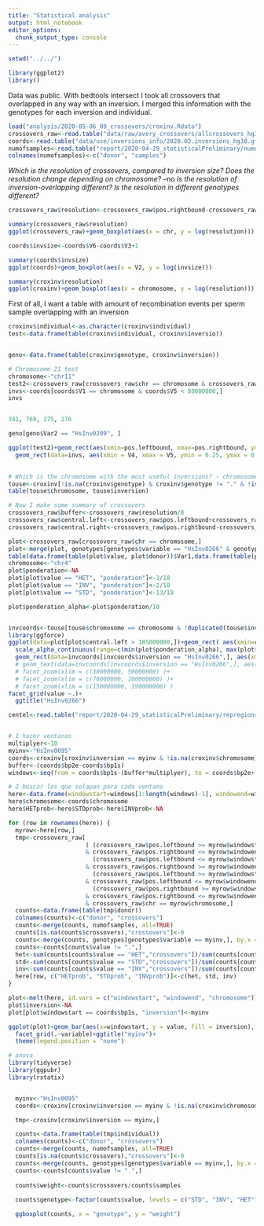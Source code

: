 ```yaml
---
title: "Statistical analysis"
output: html_notebook
editor_options: 
  chunk_output_type: console
---
```


```r
setwd("../../")

library(ggplot2)
library()

```

Data was public. 
With bedtools intersect I took all crossovers that overlapped in any way with an inversion. I merged this information with the genotypes for each inversion and individual. 

```r

load("analysis/2020-05-06_09_crossovers/croxinv.Rdata")
crossovers_raw<-read.table("data/raw/avery_crossovers/allcrossovers_hg38.txt.gz", stringsAsFactors = FALSE, header = TRUE)
coords<-read.table("data/use/inversions_info/2020.02.inversions_hg38.gff", stringsAsFactors = FALSE, sep = "\t")
numofsamples<-read.table("report/2020-04-29_statisticalPreliminary/numofsamples.txt", stringsAsFactors = FALSE)
colnames(numofsamples)<-c("donor", "samples")


```

*Which is the resolution of crossovers, compared to inversion size?*
*Does the resolution change depending on chromosome?* --no
*Is the resolution of inversion-overlapping different?*
*Is the resolution in different genotypes different?*

```r

crossovers_raw$resolution<-crossovers_raw$pos.rightbound-crossovers_raw$pos.leftbound+1

summary(crossovers_raw$resolution)
ggplot(crossovers_raw)+geom_boxplot(aes(x = chr, y = log(resolution)))

coords$invsize<-coords$V6-coords$V3+1

summary(coords$invsize)
ggplot(coords)+geom_boxplot(aes(x = V2, y = log(invsize)))

summary(croxinv$resolution)
ggplot(croxinv)+geom_boxplot(aes(x = chromosome, y = log(resolution)))
```

First of all, I want a table with amount of recombination events per sperm sample overlapping with an inversion

```r

croxinv$individual<-as.character(croxinv$individual)
test<-data.frame(table(croxinv$individual, croxinv$inversio))


geno<-data.frame(table(croxinv$genotype, croxinv$inversion))

# Chromosome 21 test
chromosome<-"chr11"
test2<-crossovers_raw[crossovers_raw$chr == chromosome & crossovers_raw$pos.rightbound < 80000000,]
invs<-coords[coords$V1 == chromosome & coords$V5 < 80000000,]
invs


341, 760, 275, 276

geno[geno$Var2 == "HsInv0209", ]

ggplot(test2)+geom_rect(aes(xmin=pos.leftbound, xmax=pos.rightbound, ymin = 0, ymax = 1), alpha = 0.002)+
  geom_rect(data=invs, aes(xmin = V4, xmax = V5, ymin = 0.25, ymax = 0.75), fill = "red")
  

# Which is the chromosome with the most useful inversions? - chromosome 6 and chromosome 4
touse<-croxinv[!is.na(croxinv$genotype) & croxinv$genotype != "." & !is.na(croxinv$sample),]
table(touse$chromosome, touse$inversion)

# Now I make some summary of crossovers
crossovers_raw$buffer<-crossovers_raw$resolution/8
crossovers_raw$central.left<-crossovers_raw$pos.leftbound+crossovers_raw$buffer
crossovers_raw$central.right<-crossovers_raw$pos.rightbound-crossovers_raw$buffer

plot<-crossovers_raw[crossovers_raw$chr == chromosome,]
plot<-merge(plot, genotypes[genotypes$variable == "HsInv0266" & genotypes$value != ".",], by.x = "donor", by.y = "Individual")
table(data.frame(table(plot$value, plot$donor))$Var1,data.frame(table(plot$value, plot$donor))$Freq>1 )
chromosome<-"chr4"
plot$ponderation<-NA
plot[plot$value == "HET", "ponderation"]<-3/18
plot[plot$value == "INV", "ponderation"]<-2/18
plot[plot$value == "STD", "ponderation"]<-13/18

plot$ponderation_alpha<-plot$ponderation/10


invcoords<-touse[touse$chromosome == chromosome & !duplicated(touse$inversion), ]
library(ggforce)
ggplot(data=plot[plot$central.left > 185000000,])+geom_rect( aes(xmin=central.left, xmax=central.right, ymin = 0, ymax = 1, alpha = ponderation_alpha))+ 
  scale_alpha_continuous(range=c(min(plot$ponderation_alpha), max(plot$ponderation_alpha)))+
  geom_rect(data=invcoords[invcoords$inversion == "HsInv0266",], aes(xmin = bp1s, xmax = bp2e, ymin = 0.25, ymax = 0.75), color = "red", alpha = 0)+
  # geom_text(data=invcoords[invcoords$inversion == "HsInv0266",], aes(x = bp1s, y = 0.8, label = inversion))+
  # facet_zoom(xlim = c(30000000, 50000000) )+
  # facet_zoom(xlim = c(70000000, 100000000) )+
  # facet_zoom(xlim = c(150000000, 190000000) )
facet_grid(value ~.)+
  ggtitle("HsInv0266")

centel<-read.table("report/2020-04-29_statisticalPreliminary/repregions_hg38.txt")



```



```r

# 1 hacer ventanas 
multiplyer<-10
myinv<-"HsInv0095"
coords<-croxinv[croxinv$inversion == myinv & !is.na(croxinv$chromosome), c("chromosome", "bp1s", "bp2e")][1,]
buffer<-(coords$bp2e-coords$bp1s)
windows<-seq(from = coords$bp1s-(buffer*multiplyer), to = coords$bp2e+(buffer*multiplyer), length.out=(multiplyer*2)+2)

# 2 buscar los que solapan para cada ventana
here<-data.frame(windowstart=windows[1:length(windows)-1], windowend=windows[2:length(windows)] )
here$chromosome<-coords$chromosome
here$HETprob<-here$STDprob<-here$INVprob<-NA

for (row in rownames(here)) {
  myrow<-here[row,]
  tmp<-crossovers_raw[
                      ( (crossovers_raw$pos.leftbound >= myrow$windowstart 
                      & crossovers_raw$pos.rightbound <= myrow$windowend) |
                        (crossovers_raw$pos.leftbound <= myrow$windowstart 
                      & crossovers_raw$pos.rightbound >= myrow$windowend) |
                        (crossovers_raw$pos.leftbound >= myrow$windowstart 
                      & crossovers_raw$pos.leftbound <= myrow$windowend) |
                        (crossovers_raw$pos.rightbound >= myrow$windowstart 
                      & crossovers_raw$pos.rightbound <= myrow$windowend) )
                      & crossovers_raw$chr == myrow$chromosome,]
  counts<-data.frame(table(tmp$donor))
  colnames(counts)<-c("donor", "crossovers")
  counts<-merge(counts, numofsamples, all=TRUE)
  counts[is.na(counts$crossovers),"crossovers"]<-0
  counts<-merge(counts, genotypes[genotypes$variable == myinv,], by.x = "donor", by.y = "Individual")
  counts<-counts[counts$value != ".",]
  het<-sum(counts[counts$value == "HET","crossovers"])/sum(counts[counts$value == "HET","samples"])
  std<-sum(counts[counts$value == "STD","crossovers"])/sum(counts[counts$value == "STD","samples"])
  inv<-sum(counts[counts$value == "INV","crossovers"])/sum(counts[counts$value == "INV","samples"])
  here[row, c("HETprob", "STDprob", "INVprob")]<-c(het, std, inv)
}

plot<-melt(here, id.vars = c("windowstart", "windowend", "chromosome"))
plot$inversion<-NA
plot[plot$windowstart == coords$bp1s, "inversion"]<-myinv

ggplot(plot)+geom_bar(aes(x=windowstart, y = value, fill = inversion), stat = "identity")+
  facet_grid(.~variable)+ggtitle("myinv")+
  theme(legend.position = "none")

# anova
library(tidyverse)
library(ggpubr)
library(rstatix)


  myinv<-"HsInv0095"
  coords<-croxinv[croxinv$inversion == myinv & !is.na(croxinv$chromosome), c("chromosome", "bp1s", "bp2e")][1,]

  tmp<-croxinv[croxinv$inversion == myinv,]

  counts<-data.frame(table(tmp$individual))
  colnames(counts)<-c("donor", "crossovers")
  counts<-merge(counts, numofsamples, all=TRUE)
  counts[is.na(counts$crossovers),"crossovers"]<-0
  counts<-merge(counts, genotypes[genotypes$variable == myinv,], by.x = "donor", by.y = "Individual")
  counts<-counts[counts$value != ".",]
  
  counts$weight<-counts$crossovers/counts$samples
  
  counts$genotype<-factor(counts$value, levels = c("STD", "INV", "HET"))

  ggboxplot(counts, x = "genotype", y = "weight")



```



